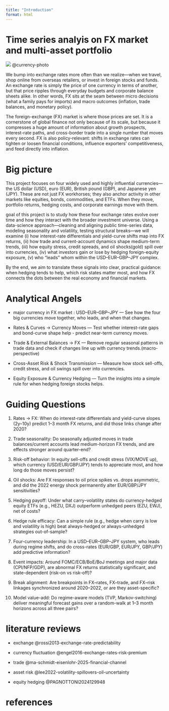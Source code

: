 ```yaml
---
title: "Introduction"
format: html
---
```


# Time series analyis on FX market and multi-asset portfolio

![](/image/currency.jpg)
@currency-photo

We bump into exchange rates more often than we realize—when we travel, shop online from overseas retailers, or invest in foreign stocks and funds. An exchange rate is simply the price of one currency in terms of another, but that price ripples through everyday budgets and corporate balance sheets alike. In other words, FX sits at the seam between micro decisions (what a family pays for imports) and macro outcomes (inflation, trade balances, and monetary policy).

The foreign-exchange (FX) market is where those prices are set. It is a cornerstone of global finance not only because of its scale, but because it compresses a huge amount of information about growth prospects, interest-rate paths, and cross-border trade into a single number that moves every second. FX is also policy-relevant: shifts in exchange rates can tighten or loosen financial conditions, influence exporters’ competitiveness, and feed directly into inflation.

# Big picture

This project focuses on four widely used and highly influential currencies—the US dollar (USD), euro (EUR), British pound (GBP), and Japanese yen (JPY). These are not just FX workhorses; they also anchor activity in other markets like equities, bonds, commodities, and ETFs. When they move, portfolio returns, hedging costs, and corporate earnings move with them.

goal of this project is to study how these four exchange rates evolve over time and how they interact with the broader investment universe. Using a data-science approach—cleaning and aligning public time-series data, modeling seasonality and volatility, testing structural breaks—we will examine (i) how interest-rate differentials and yield-curve shifts map into FX returns, (ii) how trade and current-account dynamics shape medium-term trends, (iii) how equity stress, credit spreads, and oil shocks(gold) spill over into currencies, (iv) what investors gain or lose by hedging foreign-equity exposure, (v) who “leads” whom within the USD–EUR–GBP–JPY complex.

By the end, we aim to translate these signals into clear, practical guidance: when hedging tends to help, which risk states matter most, and how FX connects the dots between the real economy and financial markets.



# Analytical Angels

- major currency in FX market : USD–EUR–GBP–JPY — See how the four big currencies move together, who leads, and when that changes.

- Rates & Curves → Currency Moves — Test whether interest-rate gaps and bond-curve shape help - predict near-term currency moves.

- Trade & External Balances → FX — Remove regular seasonal patterns in trade data and check if changes line up with currency trends.(macro-perspective)

- Cross-Asset Risk & Shock Transmission — Measure how stock sell-offs, credit stress, and oil swings spill over into currencies.

- Equity Exposure & Currency Hedging — Turn the insights into a simple rule for when hedging foreign stocks helps.




# Guiding Questions 


1. Rates → FX: When do interest-rate differentials and yield-curve slopes (2y–10y) predict 1–3 month FX returns, and did those links change after 2020?

2. Trade seasonality: Do seasonally adjusted moves in trade balances/current accounts lead medium-horizon FX trends, and are effects stronger around quarter-end?

3. Risk-off behavior: In equity sell-offs and credit stress (VIX/MOVE up), which currency (USD/EUR/GBP/JPY) tends to appreciate most, and how long do those moves persist?

4. Oil shocks: Are FX responses to oil price spikes vs. drops asymmetric, and did the 2022 energy shock permanently alter EUR/GBP/JPY sensitivities?

5. Hedging payoff: Under what carry–volatility states do currency-hedged equity ETFs (e.g., HEZU, DXJ) outperform unhedged peers (EZU, EWJ), net of costs?

6. Hedge rule efficacy: Can a simple rule (e.g., hedge when carry is low and volatility is high) beat always-hedged or always-unhedged strategies out-of-sample?

7. Four-currency leadership: In a USD–EUR–GBP–JPY system, who leads during regime shifts, and do cross-rates (EUR/GBP, EUR/JPY, GBP/JPY) add predictive information?

8. Event impacts: Around FOMC/ECB/BoE/BoJ meetings and major data (CPI/NFP/GDP), are abnormal FX returns statistically significant, and state-dependent (risk-on vs risk-off)?

9. Break alignment: Are breakpoints in FX–rates, FX–trade, and FX–risk linkages synchronized around 2020–2022, or are they asset-specific?

10. Model value-add: Do regime-aware models (TVP, Markov-switching) deliver meaningful forecast gains over a random-walk at 1–3 month horizons across all three pairs?



# literature reviews

- exchange
@rossi2013-exchange-rate-predictability

- currency fluctuation
@engel2016-exchange-rates-risk-premium

- trade 
@ma-schmidt-eisenlohr-2025-financial-channel

- asset risk
@lee2022-volatility-spillovers-oil-uncertainty

- equity hedging 
@PAGNOTTONI2024129948



# references


